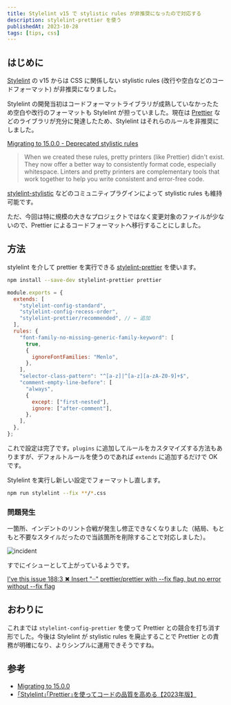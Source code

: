 ```yaml
---
title: Stylelint v15 で stylistic rules が非推奨になったので対応する
description: stylelint-prettier を使う
publishedAt: 2023-10-28
tags: [tips, css]
---
```



## はじめに

[Stylelint](https://stylelint.io/) の v15 からは CSS に関係しない stylistic rules (改行や空白などのコードフォーマット) が非推奨になりました。

Stylelint の開発当初はコードフォーマットライブラリが成熟していなかったため空白や改行のフォーマットも Stylelint が担っていました。現在は [Prettier](https://prettier.io/) などのライブラリが充分に発達したため、Stylelint はそれらのルールを非推奨にしました。

[Migrating to 15.0.0 - Deprecated stylistic rules](https://stylelint.io/migration-guide/to-15/#deprecated-stylistic-rules)

> When we created these rules, pretty printers (like Prettier) didn't exist. They now offer a better way to consistently format code, especially whitespace. Linters and pretty printers are complementary tools that work together to help you write consistent and error-free code.

[stylelint-stylistic](https://github.com/elirasza/stylelint-stylistic) などのコミュニティプラグインによって stylistic rules も維持可能です。

ただ、今回は特に規模の大きなプロジェクトではなく変更対象のファイルが少ないので、Prettier によるコードフォーマットへ移行することにしました。

## 方法

stylelint を介して prettier を実行できる [stylelint-prettier](https://github.com/prettier/stylelint-prettier) を使います。

```bash
npm install --save-dev stylelint-prettier prettier
```

```js:stylelint.config.js
module.exports = {
  extends: [
    "stylelint-config-standard",
    "stylelint-config-recess-order",
    "stylelint-prettier/recommended", // ← 追加
  ],
  rules: {
    "font-family-no-missing-generic-family-keyword": [
      true,
      {
        ignoreFontFamilies: "Menlo",
      },
    ],
    "selector-class-pattern": "^[a-z]|^[a-z][a-zA-Z0-9]+$",
    "comment-empty-line-before": [
      "always",
      {
        except: ["first-nested"],
        ignore: ["after-comment"],
      },
    ],
  },
};
```

これで設定は完了です。`plugins` に追加してルールをカスタマイズする方法もありますが、デフォルトルールを使うのであれば `extends` に追加するだけで OK です。

Stylelint を実行し新しい設定でフォーマットし直します。

```bash
npm run stylelint --fix **/*.css
```

### 問題発生

一箇所、インデントのリント合戦が発生し修正できなくなりました（結局、もともと不要なスタイルだったので当該箇所を削除することで対応しました）。

![incident](./incident.png)

すでにイシューとして上がっているようです。

[I've this issue 188:3 ✖ Insert "··" prettier/prettier with --fix flag, but no error without --fix flag](https://github.com/prettier/stylelint-prettier/issues/242)

## おわりに

これまでは `stylelint-config-prettier` を使って Prettier との競合を打ち消す形でした。今後は Stylelint が stylistic rules を廃止することで Prettier との責務が明確になり、よりシンプルに運用できそうですね。

## 参考

- [Migrating to 15.0.0](https://stylelint.io/migration-guide/to-15/#deprecated-stylistic-rules)
- [｢Stylelint｣｢Prettier｣を使ってコードの品質を高める【2023年版】](https://okalog.info/stylelint/)
